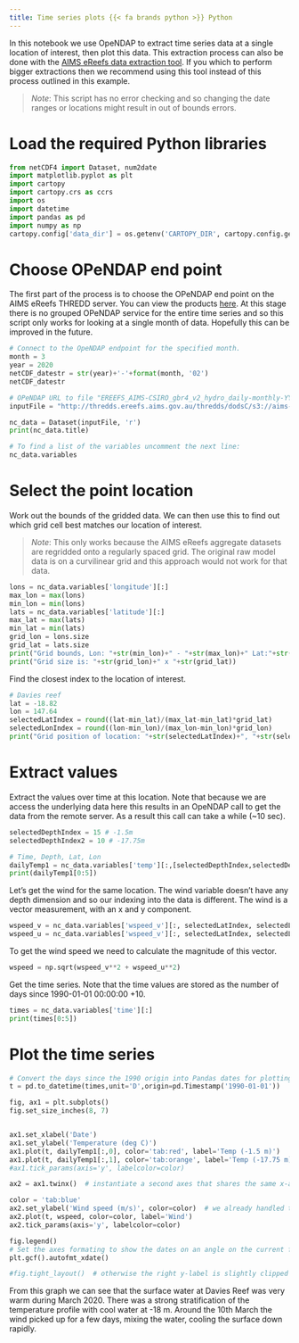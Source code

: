 ---
title: Time series plots {{< fa brands python >}} Python
---

In this notebook we use OpeNDAP to extract time series data at a single location of interest, then plot this data. This extraction process can also be done with the [AIMS eReefs data extraction tool](https://extraction.ereefs.aims.gov.au/). If you which to perform bigger extractions then we recommend using this tool instead of this process outlined in this example.

> *Note*: This script has no error checking and so changing the date ranges or locations might result in out of bounds errors.

# Load the required Python libraries

```{python}
from netCDF4 import Dataset, num2date
import matplotlib.pyplot as plt
import cartopy
import cartopy.crs as ccrs
import os
import datetime
import pandas as pd
import numpy as np
cartopy.config['data_dir'] = os.getenv('CARTOPY_DIR', cartopy.config.get('data_dir'))
```

# Choose OPeNDAP end point

The first part of the process is to choose the OPeNDAP end point on the AIMS eReefs THREDD server. You can view the products [here](http://thredds.ereefs.aims.gov.au/thredds/s3catalogue/aims-ereefs-public-prod/derived/ncaggregate/ereefs/gbr4_v2/catalog.html). At this stage there is no grouped OPeNDAP service for the entire time series and so this script only works for looking at a single month of data. Hopefully this can be improved in the future.

```{python}
# Connect to the OpeNDAP endpoint for the specified month.  
month = 3
year = 2020
netCDF_datestr = str(year)+'-'+format(month, '02')
netCDF_datestr
```

```{python}
# OPeNDAP URL to file "EREEFS_AIMS-CSIRO_gbr4_v2_hydro_daily-monthly-YYYY-MM.nc". Hydrodynamic 4km model, daily data for the month specified
inputFile = "http://thredds.ereefs.aims.gov.au/thredds/dodsC/s3://aims-ereefs-public-prod/derived/ncaggregate/ereefs/gbr4_v2/daily-monthly/EREEFS_AIMS-CSIRO_gbr4_v2_hydro_daily-monthly-"+netCDF_datestr+".nc"

nc_data = Dataset(inputFile, 'r')
print(nc_data.title)

# To find a list of the variables uncomment the next line: 
nc_data.variables
```

# Select the point location
Work out the bounds of the gridded data. We can then use this to find out which grid cell best matches our location of interest.

> *Note*: This only works because the AIMS eReefs aggregate datasets are regridded onto a regularly spaced grid. The original raw model data is on a curvilinear grid and this approach would not work for that data.

```{python}
lons = nc_data.variables['longitude'][:]
max_lon = max(lons)
min_lon = min(lons) 
lats = nc_data.variables['latitude'][:]
max_lat = max(lats)
min_lat = min(lats)
grid_lon = lons.size
grid_lat = lats.size
print("Grid bounds, Lon: "+str(min_lon)+" - "+str(max_lon)+" Lat:"+str(min_lat)+" - "+str(max_lat))
print("Grid size is: "+str(grid_lon)+" x "+str(grid_lat))
```

Find the closest index to the location of interest.

```{python}
# Davies reef
lat = -18.82
lon = 147.64
selectedLatIndex = round((lat-min_lat)/(max_lat-min_lat)*grid_lat)
selectedLonIndex = round((lon-min_lon)/(max_lon-min_lon)*grid_lon)
print("Grid position of location: "+str(selectedLatIndex)+", "+str(selectedLonIndex))
```

# Extract values

Extract the values over time at this location. Note that because we are access the underlying data here this results in an OpeNDAP call to get the data from the remote server. As a result this call can take a while (~10 sec).

```{python}
selectedDepthIndex = 15 # -1.5m
selectedDepthIndex2 = 10 # -17.75m

# Time, Depth, Lat, Lon
dailyTemp1 = nc_data.variables['temp'][:,[selectedDepthIndex,selectedDepthIndex2], selectedLatIndex, selectedLonIndex]
print(dailyTemp1[0:5])
```

Let's get the wind for the same location. The wind variable doesn't have any depth dimension and so our indexing into the data is different. The wind is a vector measurement, with an x and y component.

```{python}
wspeed_v = nc_data.variables['wspeed_v'][:, selectedLatIndex, selectedLonIndex]
wspeed_u = nc_data.variables['wspeed_v'][:, selectedLatIndex, selectedLonIndex]
```

To get the wind speed we need to calculate the magnitude of this vector.

```{python}
wspeed = np.sqrt(wspeed_v**2 + wspeed_u**2)
```

Get the time series. Note that the time values are stored as the number of days since 1990-01-01 00:00:00 +10.

```{python}
times = nc_data.variables['time'][:]
print(times[0:5])
```

# Plot the time series

```{python}
# Convert the days since the 1990 origin into Pandas dates for plotting
t = pd.to_datetime(times,unit='D',origin=pd.Timestamp('1990-01-01'))

fig, ax1 = plt.subplots()
fig.set_size_inches(8, 7)


ax1.set_xlabel('Date')
ax1.set_ylabel('Temperature (deg C)')
ax1.plot(t, dailyTemp1[:,0], color='tab:red', label='Temp (-1.5 m)')
ax1.plot(t, dailyTemp1[:,1], color='tab:orange', label='Temp (-17.75 m)')
#ax1.tick_params(axis='y', labelcolor=color)

ax2 = ax1.twinx()  # instantiate a second axes that shares the same x-axis

color = 'tab:blue'
ax2.set_ylabel('Wind speed (m/s)', color=color)  # we already handled the x-label with ax1
ax2.plot(t, wspeed, color=color, label='Wind')
ax2.tick_params(axis='y', labelcolor=color)

fig.legend()
# Set the axes formating to show the dates on an angle on the current figure (gcf)
plt.gcf().autofmt_xdate()

#fig.tight_layout()  # otherwise the right y-label is slightly clipped
```

From this graph we can see that the surface water at Davies Reef was very warm during March 2020. There was a strong stratification of the temperature profile with cool water at -18 m. Around the 10th March the wind picked up for a few days, mixing the water, cooling the surface down rapidly.